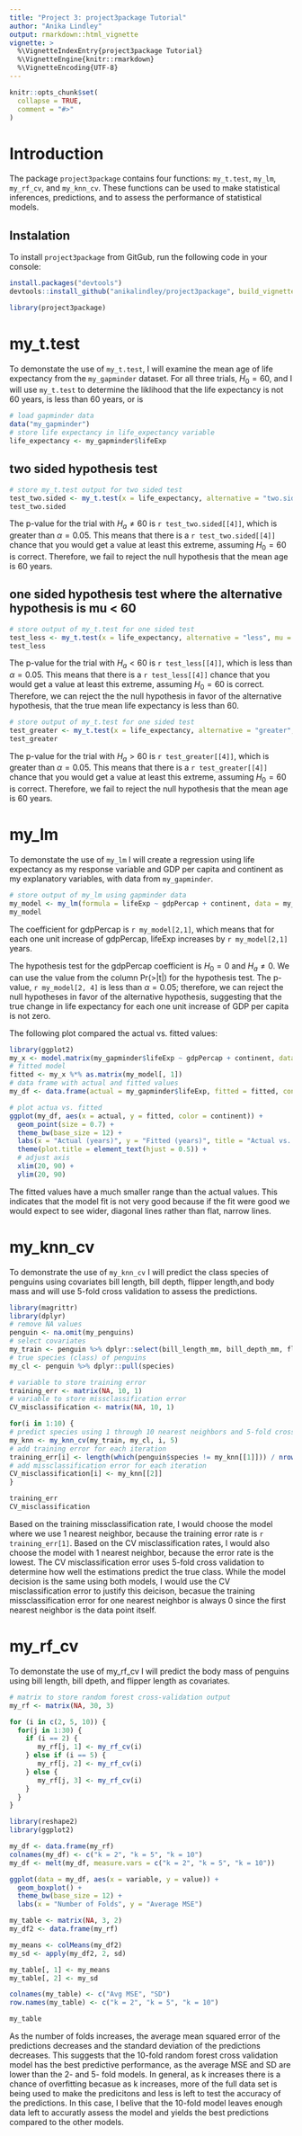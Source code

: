 ```yaml
---
title: "Project 3: project3package Tutorial"
author: "Anika Lindley"
output: rmarkdown::html_vignette
vignette: >
  %\VignetteIndexEntry{project3package Tutorial}
  %\VignetteEngine{knitr::rmarkdown}
  %\VignetteEncoding{UTF-8}
---
```


```r
knitr::opts_chunk$set(
  collapse = TRUE,
  comment = "#>"
)
```

# Introduction

The package `project3package` contains four functions: `my_t.test`, `my_lm`, `my_rf_cv`, and `my_knn_cv`. These functions can be used to make statistical inferences, predictions, and to assess the performance of statistical models.

## Instalation

To install `project3package` from GitGub, run the following code in your console:

```r
install.packages("devtools")
devtools::install_github("anikalindley/project3package", build_vignette = TRUE, build_opts = c())
```

```r
library(project3package)
```

# my_t.test

To demonstate the use of `my_t.test`, I will examine the mean age of life expectancy from the `my_gapminder` dataset. For all three trials, $H_{0} = 60$, and I will use `my_t.test` to determine the liklihood that the life expectancy is not 60 years, is less than 60 years, or is 

```r
# load gapminder data
data("my_gapminder")
# store life expectancy in life_expectancy variable
life_expectancy <- my_gapminder$lifeExp
```

## two sided hypothesis test

```r
# store my_t.test output for two sided test
test_two.sided <- my_t.test(x = life_expectancy, alternative = "two.sided", mu = 60)
test_two.sided
```

The p-value for the trial with $H_{a} \neq 60$ is `r test_two.sided[[4]]`, which is greater than $\alpha = 0.05$. This means that there is a `r test_two.sided[[4]]` chance that you would get a value at least this extreme, assuming $H_{0} = 60$ is correct. Therefore, we fail to reject the null hypothesis that the mean age is 60 years. 

## one sided hypothesis test where the alternative hypothesis is mu < 60
```r
# store output of my_t.test for one sided test 
test_less <- my_t.test(x = life_expectancy, alternative = "less", mu = 60)
test_less
```

The p-value for the trial with $H_{a} < 60$ is `r test_less[[4]]`, which is less than $\alpha = 0.05$. This means that there is a `r test_less[[4]]` chance that you would get a value at least this extreme, assuming $H_{0} = 60$ is correct. Therefore, we can reject the the null hypothesis in favor of the alternative hypothesis, that the true mean life expectancy is less than 60. 

```r
# store output of my_t.test for one sided test
test_greater <- my_t.test(x = life_expectancy, alternative = "greater", mu = 60)
test_greater
```

The p-value for the trial with $H_{a} > 60$ is `r test_greater[[4]]`, which is greater than $\alpha = 0.05$. This means that there is a `r test_greater[[4]]` chance that you would get a value at least this extreme, assuming $H_{0} = 60$ is correct. Therefore, we fail to reject the null hypothesis that the mean age is 60 years. 

# my_lm

To demonstate the use of `my_lm` I will create a regression using life expectancy as my response variable and GDP per capita and continent as my explanatory variables, with data from `my_gapminder`.

```r
# store output of my_lm using gapminder data
my_model <- my_lm(formula = lifeExp ~ gdpPercap + continent, data = my_gapminder)
my_model
```
The coefficient for gdpPercap is `r my_model[2,1]`, which means that for each one unit increase of gdpPercap, lifeExp increases by `r my_model[2,1]` years.

The hypothesis test for the gdpPercap coefficient is $H_{0} = 0$ and $H_{a} \neq 0$. We can use the value from the column Pr(>|t|) for the hypothesis test. The p-value, `r my_model[2, 4]` is less than $\alpha = 0.05$; therefore, we can reject the null hypotheses in favor of the alternative hypothesis, suggesting that the true change in life expectancy for each one unit increase of GDP per capita is not zero.

The following plot compared the actual vs. fitted values: 

```r
library(ggplot2)
my_x <- model.matrix(my_gapminder$lifeExp ~ gdpPercap + continent, data = my_gapminder)
# fitted model
fitted <- my_x %*% as.matrix(my_model[, 1])
# data frame with actual and fitted values
my_df <- data.frame(actual = my_gapminder$lifeExp, fitted = fitted, continent = my_gapminder$continent)

# plot actua vs. fitted
ggplot(my_df, aes(x = actual, y = fitted, color = continent)) + 
  geom_point(size = 0.7) + 
  theme_bw(base_size = 12) + 
  labs(x = "Actual (years)", y = "Fitted (years)", title = "Actual vs. Fitted") + 
  theme(plot.title = element_text(hjust = 0.5)) + 
  # adjust axis
  xlim(20, 90) + 
  ylim(20, 90)

```

The fitted values have a much smaller range than the actual values. This indicates that the model fit is not very good because if the fit were good we would expect to see wider, diagonal lines rather than flat, narrow lines. 


# my_knn_cv

To demonstrate the use of `my_knn_cv` I will predict the class species of penguins using covariates bill length, bill depth, flipper length,and body mass and will use 5-fold cross validation to assess the predictions. 

```r
library(magrittr)
library(dplyr)
# remove NA values
penguin <- na.omit(my_penguins)
# select covariates
my_train <- penguin %>% dplyr::select(bill_length_mm, bill_depth_mm, flipper_length_mm, body_mass_g)
# true species (class) of penguins
my_cl <- penguin %>% dplyr::pull(species)

# variable to store training error
training_err <- matrix(NA, 10, 1)
# variable to store missclassification error
CV_misclassification <- matrix(NA, 10, 1)

for(i in 1:10) {
# predict species using 1 through 10 nearest neighbors and 5-fold cross-validation
my_knn <- my_knn_cv(my_train, my_cl, i, 5)
# add training error for each iteration
training_err[i] <- length(which(penguin$species != my_knn[[1]])) / nrow(penguin)
# add missclassification error for each iteration
CV_misclassification[i] <- my_knn[[2]]
}

training_err
CV_misclassification
```

Based on the training missclassification rate, I would choose the model where we use 1 nearest neighbor, because the training error rate is `r training_err[1]`. Based on the CV misclassification rates, I would also choose the model with 1 nearest neighbor, because the error rate is the lowest. The CV misclassification error uses 5-fold cross validation to determine how well the estimations predict the true class. While the model decision is the same using both models, I would use the CV misclassification error to justify this deicison, becasue the training missclassification error for one nearest neighbor is always 0 since the first nearest neighbor is the data point itself. 

# my_rf_cv

To demonstate the use of my_rf_cv I will predict the body mass of penguins using bill length, bill dpeth, and flipper length as covariates. 

```r
# matrix to store random forest cross-validation output
my_rf <- matrix(NA, 30, 3)

for (i in c(2, 5, 10)) {
  for(j in 1:30) {
    if (i == 2) {
       my_rf[j, 1] <- my_rf_cv(i)
    } else if (i == 5) {
       my_rf[j, 2] <- my_rf_cv(i)
    } else {
       my_rf[j, 3] <- my_rf_cv(i)
    }
  }
}
```


```r
library(reshape2)
library(ggplot2)

my_df <- data.frame(my_rf)
colnames(my_df) <- c("k = 2", "k = 5", "k = 10")
my_df <- melt(my_df, measure.vars = c("k = 2", "k = 5", "k = 10"))

ggplot(data = my_df, aes(x = variable, y = value)) + 
  geom_boxplot() + 
  theme_bw(base_size = 12) + 
  labs(x = "Number of Folds", y = "Average MSE")

```


```r
my_table <- matrix(NA, 3, 2)
my_df2 <- data.frame(my_rf)

my_means <- colMeans(my_df2)
my_sd <- apply(my_df2, 2, sd)

my_table[, 1] <- my_means
my_table[, 2] <- my_sd

colnames(my_table) <- c("Avg MSE", "SD")
row.names(my_table) <- c("k = 2", "k = 5", "k = 10")

my_table

```

As the number of folds increases, the average mean squared error of the predictions decreases and the standard deviation of the predictions decreases. This suggests that the 10-fold random forest cross validation model has the best predictive performance, as the average MSE and SD are lower than the 2- and 5- fold models. In general, as k increases there is a chance of overfitting becasue as k increases, more of the full data set is being used to make the predicitons and less is left to test the accuracy of the predictions. In this case, I belive that the 10-fold model leaves enough data left to accuratly assess the model and yields the best predictions compared to the other models. 
